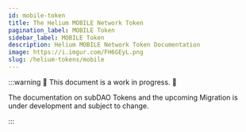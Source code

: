 ```yaml
---
id: mobile-token
title: The Helium MOBILE Network Token
pagination_label: MOBILE Token
sidebar_label: MOBILE Token
description: Helium MOBILE Network Token Documentation
image: https://i.imgur.com/FH6GEyL.png
slug: /helium-tokens/mobile
---
```



:::warning 🚧 This document is a work in progress. 🚧

The documentation on subDAO Tokens and the upcoming Migration is under development and subject to
change.

:::
